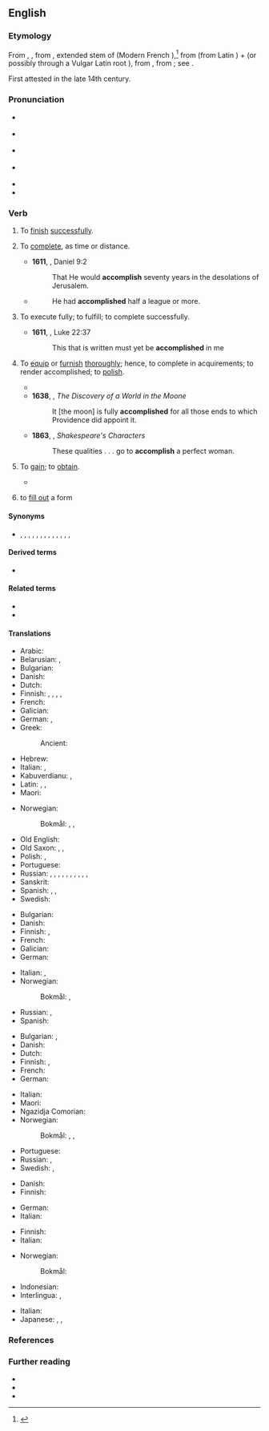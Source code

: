 ==English==
{{Webster 1913}}

===Etymology===
{{root|en|ine-pro|*pleh₁-}}
From {{inh|en|enm|accomplisshen}}, {{m|enm|acomplissen}}, from {{der|en|fro||acompliss-}}, extended stem of {{m|fro|acomplir}} (Modern French {{m|fr|accomplir}}),<ref>{{R:MED Online|accomplisshen|v|MED286|20 October 2019|date=2018}}</ref> from {{m|fro|a-|t=to}} (from Latin {{m|la|ad}}) + {{m|fro|complir}} (or possibly through a Vulgar Latin root {{m|la|*accomplesco|*accomplīre}}), from {{der|en|VL.|*complesco|*complīre}}, from {{der|en|la|compleo|complēre|to fill up, fill out, complete}}; see {{m|en|complete}}.

First attested in the late 14th century.

===Pronunciation===
* {{a|RP}} {{IPA|en|/əˈkʌm.plɪʃ/}}
* {{a|GA}} {{IPA|en|/əˈkɑm.plɪʃ/}}
* {{a|Canada}} {{IPA|en|/əˈkɒm.plɪʃ/}}
* {{a|NZ|Aus}} {{IPA|en|/əˈkɐm.plɪʃ/}}
* {{audio|en|En-us-accomplish.ogg|Audio (US)}}
* {{hyphenation|en|a|ccom|plish}}

===Verb===
{{en-verb}}

# {{lb|en|transitive}} To [[finish]] [[successful]]ly.
# {{lb|en|transitive}} To [[complete]], as time or distance.
#* '''1611''', {{w|King James Version}}, Daniel 9:2
#*: That He would '''accomplish''' seventy years in the desolations of Jerusalem.
#* {{RQ:Prescott Philip}}
#*: He had '''accomplished''' half a league or more.
# {{lb|en|transitive}} To execute fully; to fulfill; to complete successfully.
#: {{usex|en|to '''accomplish''' a design, an object, a promise}}
#* '''1611''', {{w|King James Version}}, Luke 22:37
#*: This that is written must yet be '''accomplished''' in me
# {{lb|en|transitive|archaic}} To [[equip]] or [[furnish]] [[thoroughly]]; hence, to complete in acquirements; to render accomplished; to [[polish]].
#* {{RQ:Shakespeare Henry 5|act=IV|passage=The armorers '''accomplishing''' the knights}}
#* '''1638''', {{w|John Wilkins}}, ''The Discovery of a World in the Moone''
#*: It [the moon] is fully '''accomplished''' for all those ends to which Providence did appoint it.
#* '''1863''', {{w|Charles Cowden Clarke}}, ''Shakespeare's Characters''
#*: These qualities . . . go to '''accomplish''' a perfect woman.
# {{lb|en|transitive|obsolete}} To [[gain]]; to [[obtain]].
#* {{quote-book
|en
|year=c. 1591
|first=William
|last=Shakespeare
|authorlink=William Shakespeare
|title={{w|Henry VI, Part 3}}
|section=act 3, scene 2
|lines=151–152
|passage=And more unlikely / Than to '''accomplish''' twenty golden crowns!
}}
# {{lb|en|transitive|Philippine English}} to [[fill out]] a form

====Synonyms====
* {{l|en|do}}, {{l|en|perform}}, {{l|en|fulfill}}, {{l|en|realize}}, {{l|en|effect}}, {{l|en|effectuate}}, {{l|en|complete}}, {{l|en|consummate}}, {{l|en|execute}}, {{l|en|achieve}}, {{l|en|perfect}}, {{l|en|equip}}, {{l|en|furnish}}, {{l|en|carry out}}

====Derived terms====
* {{l|en|accomplishment}}

====Related terms====
* {{l|en|complete}}
* {{l|en|comply}}

====Translations====
{{trans-top|to finish successfully}}
* Arabic: {{t|ar|أَدَّى}}
* Belarusian: {{t|be|дасяга́ць|impf|sc=Cyrl}}, {{t|be|дасягну́ць|pf|sc=Cyrl}}
* Bulgarian: {{t+|bg|осъществявам}}
* Danish: {{t|da|fuldende}}
* Dutch: {{t+|nl|volbrengen}}
* Finnish: {{t+|fi|suorittaa}}, {{t+|fi|toteuttaa}}, {{t|fi|[[saada]] [[tehty|tehdyksi]]}}, {{t|fi|[[saattaa]] [[päätökseen]]}}, {{t|fi|[[saada]] [[aikaan]]}}
* French: {{t+|fr|accomplir}}
* Galician: {{t+|gl|conseguir}}
* German: {{t+|de|vollenden}} {{t+|de|vollziehen}}, {{t+|de|ausführen}}
* Greek: {{t+|el|επιτυγχάνω}}
*: Ancient: {{t|grc|διαπράσσω}}
* Hebrew: {{t|he|לבצע}}
* Italian: {{t+|it|compiere}}, {{t+|it|realizzare}}
* Kabuverdianu: {{t|kea|alkansa}}, {{t|kea|alkansá}}
* Latin: {{t|la|patrō}}, {{t|la|perpetrō}}, {{t|la|peragō}}
* Maori: {{t|mi|whakatutuki}}
{{trans-mid}}
* Norwegian:
*: Bokmål: {{t+|nb|fullbyrde}}, {{t|nb|fullende}}, {{t|nb|effektuere}}
* Old English: {{t+|ang|fremman}}
* Old Saxon: {{t|osx|fremmian}}, {{t|osx|frummian}}, {{t|osx|gifrummian}}
* Polish: {{t+|pl|dokonywać}}, {{t+|pl|dokonać}}
* Portuguese: {{t+|pt|conseguir}} {{qualifier|with verb}}
* Russian: {{t+check|ru|соверша́ть|impf}}, {{t+check|ru|соверши́ть|impf}}, {{t+check|ru|выполня́ть|impf}}, {{t+check|ru|вы́полнить|pf}}, {{t+check|ru|достига́ть|impf}}, {{t+check|ru|дости́гнуть|pf}}, {{t+check|ru|дости́чь|impf}}, {{t+check|ru|заверша́ть|impf}}, {{t+check|ru|заверши́ть|pf}}, {{t-check|ru|[[доводи́ть]] [[до]] [[конец|конца́]]|impf}} <!-- was "[[доводить]] [[до]] [[конец|конца]]" - assumed sum-of-parts; if an idiom, remove the wikilinks to the individual words. see [[User:Kephir/gadgets/xte#Translation_fixing]] -->, {{t-check|ru|[[довести́]] [[до]] [[конец|конца́]]|pf}} <!-- was "[[довести]] [[до]] [[конец|конца]]" - assumed sum-of-parts; if an idiom, remove the wikilinks to the individual words. see [[User:Kephir/gadgets/xte#Translation_fixing]] -->
* Sanskrit: {{t+|sa|साध्नोति}}
* Spanish: {{t+|es|efectuar}}, {{t+|es|realizar}}, {{t+|es|lograr}}
* Swedish: {{t+|sv|fullborda}}
{{trans-bottom}}

{{trans-top|to complete, as time or distance}}
* Bulgarian: {{t+|bg|завършвам}}
* Danish: {{t|da|fuldende}}
* Finnish: {{t+|fi|suorittaa}}, {{t+|fi|saavuttaa}}
* French: {{t+|fr|accomplir}}
* Galician: {{t+|gl|completar}}
* German: {{t+|de|vollenden}}
{{trans-mid}}
* Italian: {{t+|it|completare}}, {{t+|it|trascorrere}}
* Norwegian:
*: Bokmål: {{t|nb|fullføre}}, {{t|nb|fullende}}
* Russian: {{t+|ru|заверша́ть|impf}}, {{t+|ru|заверши́ть|pf}}
* Spanish: {{t+|es|completar}}
{{trans-bottom}}

{{trans-top|to bring to an issue of full success; to effect; to perform}}
* Bulgarian: {{t+|bg|извършвам}}, {{t+|bg|осъществявам}}
* Danish: {{t|da|fuldende}}
* Dutch: {{t+|nl|volbrengen}}
* Finnish: {{t+|fi|suorittaa}}, {{t+|fi|saavuttaa}}
* French: {{t+|fr|accomplir}}
* German: {{t+|de|vollenden}}
{{trans-mid}}
* Italian: {{t+|it|concretizzare}}
* Maori: {{t|mi|whakatutuki}}
* Ngazidja Comorian: {{t|zdj|tekeleza|alt=utekeleza}}
* Norwegian:
*: Bokmål: {{t|nb|sluttføre}}, {{t+|nb|avstedkomme}}, {{t|nb|utrette}}
* Portuguese: {{t+|pt|concretizar}}
* Russian: {{t+|ru|осуществля́ть|impf}}, {{t+|ru|осуществи́ть|pf}}
* Swedish: {{t+|sv|åstadkomma}}, {{t+|sv|uträtta}}
{{trans-bottom}}

{{trans-top|(archaic) to equip or furnish thoroughly}}
* Danish: {{t|da|fuldende}}
* Finnish: {{t+|fi|varustaa}}
{{trans-mid}}
* German: {{t+|de|vollenden}}
* Italian: {{t+|it|rifinire}}
{{trans-bottom}}

{{trans-top|(obsolete) to gain; to obtain}}
* Finnish: {{t+|fi|hankkia}}
* Italian: {{t+|it|ottenere}}
{{trans-mid}}
* Norwegian:
*: Bokmål: {{t|nb|opptjene}}
{{trans-bottom}}

{{checktrans-top}}
* Indonesian: {{t+check|id|selesai|alt=menyelesaikan}} <!-- was "[[selesai|menyelesaikan]]" - assumed inflected form or vocalised spelling; please verify if linking is acceptable. see [[User:Kephir/gadgets/xte#Translation_fixing]] -->
* Interlingua: {{t+check|ia|complir}}, {{t-check|ia|realisar}}
{{trans-mid}}
* Italian: {{t+check|it|compire}}
* Japanese: {{t+check|ja|完成|tr=[[かんせい]]させる, kansei-saseru|alt=完成させる|sc=Jpan}} <!-- was "[[完成]]させる" - assumed inflected form or vocalised spelling; please verify if linking is acceptable. see [[User:Kephir/gadgets/xte#Translation_fixing]] -->, {{t+check|ja|成し遂げる|tr=[[なしとげる]], nashitogeru|sc=Jpan}}, {{t+check|ja|完了|tr=[[かんりょう]]させる, kanryō-saseru|alt=完了させる|sc=Jpan}} <!-- was "[[完了]]させる" - assumed inflected form or vocalised spelling; please verify if linking is acceptable. see [[User:Kephir/gadgets/xte#Translation_fixing]] -->
{{trans-bottom}}

===References===
<references/>

===Further reading===
* {{R:OneLook}}
* {{R:Webster 1913}}
* {{R:Century 1911}}